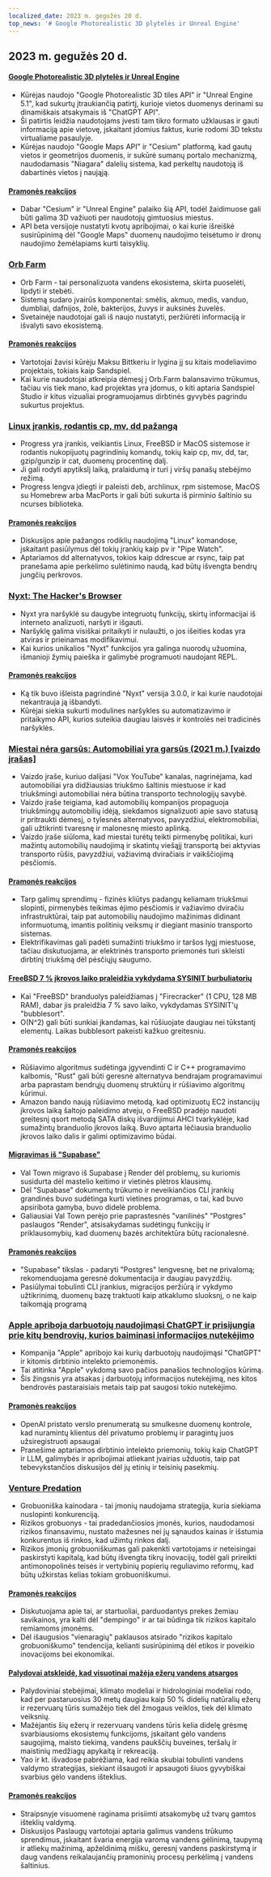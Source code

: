 ```yaml
---
localized_date: 2023 m. gegužės 20 d.
top_news: '# Google Photorealistic 3D plytelės ir Unreal Engine'
---
```




<CallToAction />

<Steps>

## 2023 m. gegužės 20 d.

#### [Google Photorealistic 3D plytelės ir Unreal Engine](https://nilsbakker.nl/portfolio/3d-tiles/)

- Kūrėjas naudojo "Google Photorealistic 3D tiles API" ir "Unreal Engine 5.1", kad sukurtų įtraukiančią patirtį, kurioje vietos duomenys derinami su dinamiškais atsakymais iš "ChatGPT API".
- Ši patirtis leidžia naudotojams įvesti tam tikro formato užklausas ir gauti informaciją apie vietovę, įskaitant įdomius faktus, kurie rodomi 3D tekstu virtualiame pasaulyje.
- Kūrėjas naudojo "Google Maps API" ir "Cesium" platformą, kad gautų vietos ir geometrijos duomenis, ir sukūrė sumanų portalo mechanizmą, naudodamasis "Niagara" dalelių sistema, kad perkeltų naudotoją iš dabartinės vietos į naująją.

#### [Pramonės reakcijos](http://news.ycombinator.com/item?id=36000631)

- Dabar "Cesium" ir "Unreal Engine" palaiko šią API, todėl žaidimuose gali būti galima 3D važiuoti per naudotojų gimtuosius miestus.
- API beta versijoje nustatyti kvotų apribojimai, o kai kurie išreiškė susirūpinimą dėl "Google Maps" duomenų naudojimo teisėtumo ir dronų naudojimo žemėlapiams kurti taisyklių.

### [Orb Farm](https://orb.farm/)

- Orb Farm - tai personalizuota vandens ekosistema, skirta puoselėti, lipdyti ir stebėti.
- Sistemą sudaro įvairūs komponentai: smėlis, akmuo, medis, vanduo, dumbliai, dafnijos, žolė, bakterijos, žuvys ir auksinės žuvelės.
- Svetainėje naudotojai gali iš naujo nustatyti, peržiūrėti informaciją ir išvalyti savo ekosistemą.

#### [Pramonės reakcijos](http://news.ycombinator.com/item?id=35999835)

- Vartotojai žavisi kūrėju Maksu Bittkeriu ir lygina jį su kitais modeliavimo projektais, tokiais kaip Sandspiel.
- Kai kurie naudotojai atkreipia dėmesį į Orb.Farm balansavimo trūkumus, tačiau vis tiek mano, kad projektas yra įdomus, o kiti aptaria Sandspiel Studio ir kitus vizualiai programuojamus dirbtinės gyvybės pagrindu sukurtus projektus.

### [Linux įrankis, rodantis cp, mv, dd pažangą](https://github.com/Xfennec/progress)

- Progress yra įrankis, veikiantis Linux, FreeBSD ir MacOS sistemose ir rodantis nukopijuotų pagrindinių komandų, tokių kaip cp, mv, dd, tar, gzip/gunzip ir cat, duomenų procentinę dalį.
- Ji gali rodyti apytikslį laiką, pralaidumą ir turi į viršų panašų stebėjimo režimą.
- Progress lengva įdiegti ir paleisti deb, archlinux, rpm sistemose, MacOS su Homebrew arba MacPorts ir gali būti sukurta iš pirminio šaltinio su ncurses biblioteka.

#### [Pramonės reakcijos](http://news.ycombinator.com/item?id=36000407)

- Diskusijos apie pažangos rodiklių naudojimą "Linux" komandose, įskaitant pasiūlymus dėl tokių įrankių kaip pv ir "Pipe Watch".
- Aptariamos dd alternatyvos, tokios kaip ddrescue ar rsync, taip pat pranešama apie perkėlimo sulėtinimo naudą, kad būtų išvengta bendrų jungčių perkrovos.

### [Nyxt: The Hacker's Browser](https://nyxt.atlas.engineer/)

- Nyxt yra naršyklė su daugybe integruotų funkcijų, skirtų informacijai iš interneto analizuoti, naršyti ir išgauti.
- Naršyklę galima visiškai pritaikyti ir nulaužti, o jos išeities kodas yra atviras ir prieinamas modifikavimui.
- Kai kurios unikalios "Nyxt" funkcijos yra galinga nuorodų užuomina, išmanioji žymių paieška ir galimybė programuoti naudojant REPL.

#### [Pramonės reakcijos](http://news.ycombinator.com/item?id=36006423)

- Ką tik buvo išleista pagrindinė "Nyxt" versija 3.0.0, ir kai kurie naudotojai nekantrauja ją išbandyti.
- Kūrėjai siekia sukurti modulines naršykles su automatizavimo ir pritaikymo API, kurios suteikia daugiau laisvės ir kontrolės nei tradicinės naršyklės.

### [Miestai nėra garsūs: Automobiliai yra garsūs (2021 m.) [vaizdo įrašas]](https://www.youtube.com/watch?v=CTV-wwszGw8)

- Vaizdo įraše, kuriuo dalijasi "Vox YouTube" kanalas, nagrinėjama, kad automobiliai yra didžiausias triukšmo šaltinis miestuose ir kad triukšmingi automobiliai nėra būtina transporto technologijų savybė.
- Vaizdo įraše teigiama, kad automobilių kompanijos propaguoja triukšmingų automobilių idėją, siekdamos signalizuoti apie savo statusą ir pritraukti dėmesį, o tylesnės alternatyvos, pavyzdžiui, elektromobiliai, gali užtikrinti tvaresnę ir malonesnę miesto aplinką.
- Vaizdo įraše siūloma, kad miestai turėtų teikti pirmenybę politikai, kuri mažintų automobilių naudojimą ir skatintų viešąjį transportą bei aktyvias transporto rūšis, pavyzdžiui, važiavimą dviračiais ir vaikščiojimą pėsčiomis.

#### [Pramonės reakcijos](http://news.ycombinator.com/item?id=35999950)

- Tarp galimų sprendimų - fizinės kliūtys padangų keliamam triukšmui slopinti, pirmenybės teikimas ėjimo pėsčiomis ir važiavimo dviračiu infrastruktūrai, taip pat automobilių naudojimo mažinimas didinant informuotumą, imantis politinių veiksmų ir diegiant masinio transporto sistemas.
- Elektrifikavimas gali padėti sumažinti triukšmo ir taršos lygį miestuose, tačiau diskutuojama, ar elektrinės transporto priemonės turi skleisti dirbtinį triukšmą dėl pėsčiųjų saugumo.

#### [FreeBSD 7 % įkrovos laiko praleidžia vykdydama SYSINIT burbuliatorių](https://twitter.com/cperciva/status/1659558311920914432)

- Kai "FreeBSD" branduolys paleidžiamas į "Firecracker" (1 CPU, 128 MB RAM), dabar jis praleidžia 7 % savo laiko, vykdydamas SYSINIT'ų "bubblesort".
- O(N^2) gali būti sunkiai įkandamas, kai rūšiuojate daugiau nei tūkstantį elementų. Laikas bubblesort pakeisti kažkuo greitesniu.

#### [Pramonės reakcijos](http://news.ycombinator.com/item?id=36002574)

- Rūšiavimo algoritmus sudėtinga įgyvendinti C ir C++ programavimo kalbomis, "Rust" gali būti geresnė alternatyva bendrajam programavimui arba paprastam bendrųjų duomenų struktūrų ir rūšiavimo algoritmų kūrimui.
- Amazon bando naują rūšiavimo metodą, kad optimizuotų EC2 instancijų įkrovos laiką šaltojo paleidimo atveju, o FreeBSD pradėjo naudoti greitesnį qsort metodą SATA diskų išvardijimui AHCI tvarkyklėje, kad sumažintų branduolio įkrovos laiką. Buvo aptarta lėčiausia branduolio įkrovos laiko dalis ir galimi optimizavimo būdai.

#### [Migravimas iš "Supabase"](https://blog.val.town/blog/migrating-from-supabase)

- Val Town migravo iš Supabase į Render dėl problemų, su kuriomis susidurta dėl mastelio keitimo ir vietinės plėtros klausimų.
- Dėl "Supabase" dokumentų trūkumo ir neveikiančios CLI įrankių grandinės buvo sudėtinga kurti vietines programas, o tai, kad buvo apsiribota gamyba, buvo didelė problema.
- Galiausiai Val Town perėjo prie paprastesnės "vanilinės" "Postgres" paslaugos "Render", atsisakydamas sudėtingų funkcijų ir priklausomybių, kad duomenų bazės architektūra būtų racionalesnė.

#### [Pramonės reakcijos](http://news.ycombinator.com/item?id=36004925)

- "Supabase" tikslas - padaryti "Postgres" lengvesnę, bet ne privalomą; rekomenduojama geresnė dokumentacija ir daugiau pavyzdžių.
- Pasiūlymai tobulinti CLI įrankius, migracijos peržiūrą ir vykdymo užtikrinimą, duomenų bazę traktuoti kaip atkaklumo sluoksnį, o ne kaip taikomąją programą

### [Apple apriboja darbuotojų naudojimąsi ChatGPT ir prisijungia prie kitų bendrovių, kurios baiminasi informacijos nutekėjimo](https://www.wsj.com/articles/apple-restricts-use-of-chatgpt-joining-other-companies-wary-of-leaks-d44d7d34)

- Kompanija "Apple" apribojo kai kurių darbuotojų naudojimąsi "ChatGPT" ir kitomis dirbtinio intelekto priemonėmis.
- Tai atitinka "Apple" vykdomą savo pačios panašios technologijos kūrimą.
- Šis žingsnis yra atsakas į darbuotojų informacijos nutekėjimą, nes kitos bendrovės pastaraisiais metais taip pat saugosi tokio nutekėjimo.

#### [Pramonės reakcijos](http://news.ycombinator.com/item?id=36000079)

- OpenAI pristato verslo prenumeratą su smulkesne duomenų kontrole, kad nuramintų klientus dėl privatumo problemų ir paragintų juos užsiregistruoti apsaugai
- Pranešime aptariamos dirbtinio intelekto priemonių, tokių kaip ChatGPT ir LLM, galimybės ir apribojimai atliekant įvairias užduotis, taip pat tebevykstančios diskusijos dėl jų etinių ir teisinių pasekmių.

### [Venture Predation](https://papers.ssrn.com/sol3/papers.cfm?abstract_id=4437360)

- Grobuoniška kainodara - tai įmonių naudojama strategija, kuria siekiama nuslopinti konkurenciją.
- Rizikos grobuonys - tai pradedančiosios įmonės, kurios, naudodamosi rizikos finansavimu, nustato mažesnes nei jų sąnaudos kainas ir išstumia konkurentus iš rinkos, kad užimtų rinkos dalį.
- Rizikos įmonių grobuoniškumas gali pakenkti vartotojams ir neteisingai paskirstyti kapitalą, kad būtų išvengta tikrų inovacijų, todėl gali prireikti antimonopolinės teisės ir vertybinių popierių reguliavimo reformų, kad būtų užkirstas kelias tokiam grobuoniškumui.

#### [Pramonės reakcijos](http://news.ycombinator.com/item?id=36003096)

- Diskutuojama apie tai, ar startuoliai, parduodantys prekes žemiau savikainos, yra kalti dėl "dempingo" ir ar tai būdinga tik rizikos kapitalo remiamoms įmonėms.
- Dėl išaugusios "vienaragių" paklausos atsirado "rizikos kapitalo grobuoniškumo" tendencija, kelianti susirūpinimą dėl etikos ir poveikio inovacijoms bei ekonomikai.

#### [Palydovai atskleidė, kad visuotinai mažėja ežerų vandens atsargos](https://www.science.org/doi/10.1126/science.abo2812)

- Palydoviniai stebėjimai, klimato modeliai ir hidrologiniai modeliai rodo, kad per pastaruosius 30 metų daugiau kaip 50 % didelių natūralių ežerų ir rezervuarų tūris sumažėjo tiek dėl žmogaus veiklos, tiek dėl klimato veiksnių.
- Mažėjantis šių ežerų ir rezervuarų vandens tūris kelia didelę grėsmę svarbiausioms ekosistemų funkcijoms, įskaitant gėlo vandens saugojimą, maisto tiekimą, vandens paukščių buveines, teršalų ir maistinių medžiagų apykaitą ir rekreaciją.
- Yao ir kt. išvadose pabrėžiama, kad reikia skubiai tobulinti vandens valdymo strategijas, siekiant išsaugoti ir apsaugoti šiuos gyvybiškai svarbius gėlo vandens išteklius.

#### [Pramonės reakcijos](http://news.ycombinator.com/item?id=35999438)

- Straipsnyje visuomenė raginama prisiimti atsakomybę už tvarų gamtos išteklių valdymą.
- Diskusijos Paslaugų vartotojai aptaria galimus vandens trūkumo sprendimus, įskaitant švaria energija varomą vandens gėlinimą, taupymą ir atliekų mažinimą, apželdinimą mišku, geresnį vandens paskirstymą ir daug vandens reikalaujančių pramoninių procesų perkėlimą į vandens šaltinius.

</Steps>
